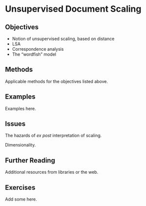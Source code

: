 # Unsupervised Document Scaling {#sec-ml-unsupervised-scaling}

## Objectives

-   Notion of unsupervised scaling, based on distance
-   LSA
-   Correspondence analysis
-   The "wordfish" model

## Methods

Applicable methods for the objectives listed above.

## Examples

Examples here.

## Issues

The hazards of *ex post* interpretation of scaling.

Dimensionality.

## Further Reading

Additional resources from libraries or the web.

## Exercises

Add some here.
